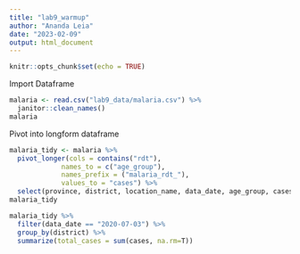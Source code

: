 ```yaml
---
title: "lab9_warmup"
author: "Ananda Leia"
date: "2023-02-09"
output: html_document
---
```


```r
knitr::opts_chunk$set(echo = TRUE)
```

Import Dataframe
```r
malaria <- read.csv("lab9_data/malaria.csv") %>% 
  janitor::clean_names()
malaria
```
Pivot into longform dataframe
```r
malaria_tidy <- malaria %>% 
  pivot_longer(cols = contains("rdt"),
             names_to = c("age_group"),
             names_prefix = ("malaria_rdt_"),
             values_to = "cases") %>% 
  select(province, district, location_name, data_date, age_group, cases)
malaria_tidy
```

```r
malaria_tidy %>% 
  filter(data_date == "2020-07-03") %>% 
  group_by(district) %>% 
  summarize(total_cases = sum(cases, na.rm=T))
```

